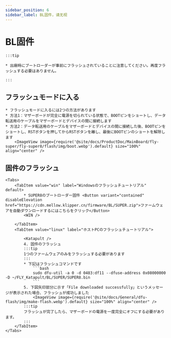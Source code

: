 ```yaml
---
sidebar_position: 6
sidebar_label: BL固件，请无视
---
```



# BL固件

    :::tip

    * 出廠時にブートローダーが事前にフラッシュされていることに注意してください。再度フラッシュする必要はありません。

    :::

## フラッシュモードに入る


    * フラッシュモードに入るには2つの方法があります
    * 方法1：マザーボードが完全に電源を切られている状態で、BOOTピンをショートし、データ転送用のケーブルをマザーボードとデバイスの間に接続します
    * 方法2：データ転送用のケーブルをマザーボードとデバイスの間に接続した後、BOOTピンをショートし、RSTボタンを押してからRSTボタンを離し、最後にBOOTピンのショートを解除します
        <ImageView image={require('@site/docs/ProductDoc/MainBoard/fly-super/fly-super8/flash/img/boot.webp').default} size="100%" align="center" />

## 固件のフラッシュ

    <Tabs>
        <TabItem value="win" label="Windowsのフラッシュチュートリアル" default>
            * SUPER8のブートローダー固件 <Button variant="contained" disableElevation href="https://cdn.mellow.klipper.cn/firmware/BL/SUPER.zip">ファームウェアを自動ダウンロードするにはこちらをクリック</Button>
            <WIN />
            
        </TabItem>
        <TabItem value="linux" label="ホストPCのフラッシュチュートリアル">
            
            <Katapult />
            4. 固件のフラッシュ
            :::tip
            1つのファームウェアのみをフラッシュする必要があります
            :::
            * 下記はフラッシュコマンドです
                ```bash
                sudo dfu-util -a 0 -d 0483:df11 --dfuse-address 0x08000000 -D ~/FLY_Katapult/BL/SUPER/SUPER8.bin
                ```
            5. 下図矢印部分に示す「File downloaded successfully」というメッセージが表示された場合、フラッシュが成功しました
                <ImageView image={require('@site/docs/General/dfu-flash/img/make-flash.webp').default} size="100%" align="center" />
            :::tip
            フラッシュが完了したら、マザーボードの電源を一度完全にオフにする必要があります。
            :::
        </TabItem>
    </Tabs>